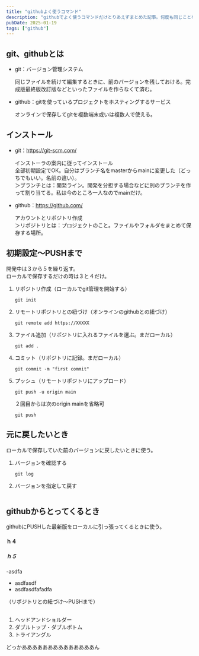 ```yaml
---
title: "githubよく使うコマンド"
description: "githubでよく使うコマンドだけとりあえずまとめた記事。何度も同じことを調べたくない。"
pubDate: 2025-01-19
tags: ["github"]
---
```


## git、githubとは
- git：バージョン管理システム

    同じファイルを続けて編集するときに、前のバージョンを残しておける。完成版最終版改訂版などといったファイルを作らなくて済む。

- github：gitを使っているプロジェクトをホスティングするサービス

    オンラインで保存してgitを複数端末或いは複数人で使える。


## インストール
- git：https://git-scm.com/

    インストーラの案内に従ってインストール<br/>
    全部初期設定でOK。自分はブランチ名をmasterからmainに変更した（どっちでもいい。名前の違い）。<br/>
    ＞ブランチとは：開発ライン。開発を分担する場合などに別のブランチを作って割り当てる。私は今のところ一人なのでmainだけ。

- github：https://github.com/

    アカウントとリポジトリ作成<br/>
    ＞リポジトリとは：プロジェクトのこと。ファイルやフォルダをまとめて保存する場所。

    

## 初期設定～PUSHまで
開発中は３から５を繰り返す。<br/>
ローカルで保存するだけの時は３と４だけ。

1. リポジトリ作成（ローカルでgit管理を開始する）
    ```
    git init
    ```
2. リモートリポジトリとの紐づけ（オンラインのgithubとの紐づけ）
    ```
    git remote add https://XXXXX
    ```
3. ファイル追加（リポジトリに入れるファイルを選ぶ。まだローカル）
    ```（ファイル全部の場合）
    git add .
    ```
4. コミット（リポジトリに記録。まだローカル）
    ```
    git commit -m "first commit"
    ```
5. プッシュ（リモートリポジトリにアップロード）
    ```
    git push -u origin main
    ```
    ２回目からは次のorigin mainを省略可
    ```
    git push
    ```

## 元に戻したいとき
ローカルで保存していた前のバージョンに戻したいときに使う。
1. バージョンを確認する
    ```
    git log
    ```
2. バージョンを指定して戻す
    ```

## githubからとってくるとき
githubにPUSHした最新版をローカルに引っ張ってくるときに使う。

#### ｈ４
##### ｈ５
-asdfa
- asdfasdf
- asdfasdfafadfa

（リポジトリとの紐づけ～PUSHまで）
## 
1. ヘッドアンドショルダー
2. ダブルトップ・ダブルボトム
3. トライアングル

どっかああああああああああああああん
